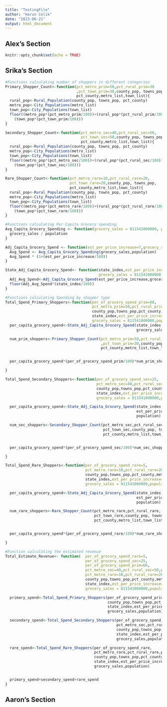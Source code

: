 ```yaml
---
title: "TestingFile"
author: "Harun Celik"
date: "2023-06-21"
output: html_document
---
```



## Alex's Section

```r
knitr::opts_chunk$set(echo = TRUE)
```


## Srika's Section

```r
#Functions calculating number of shoppers in different categories
Primary_Shopper_Count<-function(pct_metro_prim=50,pct_rural_prim=30
                                ,pct_town_prim=30,county_pop, towns_pop,
                                pct_county,metro_list,town_list){
  rural_pop<-Rural_Population(county_pop, towns_pop, pct_county)
  metro_pop<-City_Populations(metro_list)
  town_pop<-City_Populations(town_list)
  floor((metro_pop*(pct_metro_prim/100))+(rural_pop*(pct_rural_prim/100))+
    (town_pop*(pct_town_prim/100)))
}

Secondary_Shopper_Count<-function(pct_metro_sec=40,pct_rural_sec=50,
                                  pct_town_sec=50,county_pop, towns_pop,
                                  pct_county,metro_list,town_list){
  rural_pop<-Rural_Population(county_pop, towns_pop, pct_county)
  metro_pop<-City_Populations(metro_list)
  town_pop<-City_Populations(town_list)
  floor((metro_pop*(pct_metro_sec/100))+(rural_pop*(pct_rural_sec/100))+
    (town_pop*(pct_town_sec/100)))
}

Rare_Shopper_Count<-function(pct_metro_rare=10,pct_rural_rare=20,
                             pct_town_rare=20,county_pop, towns_pop,
                             pct_county,metro_list,town_list){
  rural_pop<-Rural_Population(county_pop, towns_pop, pct_county)
  metro_pop<-City_Populations(metro_list)
  town_pop<-City_Populations(town_list)
  floor((metro_pop*(pct_metro_rare/100))+(rural_pop*(pct_rural_rare/100))+
    (town_pop*(pct_town_rare/100)))
}

#Functions calculating Per Capita Grocery spending
Avg_Capita_Grocery_Spending <- function(grocery_sales = 811541000000, population = 334233854) {
  grocery_sales / population
}

Adj_Capita_Grocery_Spend <- function(est_per_price_increase=7,grocery_sales = 811541000000, population = 334233854){
  Avg_Spend <- Avg_Capita_Grocery_Spending(grocery_sales,population)
  Avg_Spend * (1+(est_per_price_increase/100))
}

State_Adj_Capita_Grocery_Spend<- function(state_index,est_per_price_increase=7,
                                          grocery_sales = 811541000000, population = 334233854){
  Adj_Avg_Spend<-Adj_Capita_Grocery_Spend(est_per_price_increase,grocery_sales, population)
  floor(Adj_Avg_Spend*(state_index/100))
}

#Functions calculating Spending by shopper type
Total_Spend_Primary_Shoppers<-function(per_of_grocery_spend_prim=60,
                                       pct_metro_prim=50,pct_rural_prim=30,pct_town_prim=30,
                                       county_pop,towns_pop,pct_county,metro_list,town_list,
                                       state_index,est_per_price_increase=7,
                                       grocery_sales = 811541000000,population = 334233854){
  per_capita_grocery_spend<-State_Adj_Capita_Grocery_Spend(state_index,est_per_price_increase,
                                                           grocery_sales, population)

  num_prim_shoppers<-Primary_Shopper_Count(pct_metro_prim=50,pct_rural_prim=30
                                           ,pct_town_prim=30,county_pop, towns_pop,
                                           pct_county,metro_list,town_list)


  per_capita_grocery_spend*(per_of_grocery_spend_prim/100)*num_prim_shoppers

}

Total_Spend_Secondary_Shoppers<-function(per_of_grocery_spend_sec=25,
                                         pct_metro_sec=40,pct_rural_sec=50,pct_town_sec=50,
                                         county_pop,towns_pop,pct_county,metro_list,town_list,
                                         state_index,est_per_price_increase=7,
                                         grocery_sales = 811541000000,population = 334233854){

  per_capita_grocery_spend<-State_Adj_Capita_Grocery_Spend(state_index,
                                                           est_per_price_increase,grocery_sales,
                                                           population)

  num_sec_shoppers<-Secondary_Shopper_Count(pct_metro_sec,pct_rural_sec,
                                            pct_town_sec,county_pop, towns_pop,
                                            pct_county,metro_list,town_list)


  per_capita_grocery_spend*(per_of_grocery_spend_sec/100)*num_sec_shoppers

}

Total_Spend_Rare_Shoppers<-function(per_of_grocery_spend_rare=5,
                                    pct_metro_rare=10,pct_rural_rare=20,pct_town_rare=20,
                                    county_pop,towns_pop,pct_county,metro_list,town_list,
                                    state_index,est_per_price_increase=7,
                                    grocery_sales = 811541000000,population = 334233854){

  per_capita_grocery_spend<-State_Adj_Capita_Grocery_Spend(state_index,
                                                           est_per_price_increase,grocery_sales,
                                                           population)

  num_rare_shoppers<-Rare_Shopper_Count(pct_metro_rare,pct_rural_rare,
                                        pct_town_rare,county_pop, towns_pop,
                                        pct_county,metro_list,town_list)


  per_capita_grocery_spend*(per_of_grocery_spend_rare/100)*num_rare_shoppers

}

#Function calculating the estimated revenue
Total_Estimate_Revenue<- function(  per_of_grocery_spend_rare=5,
                                    per_of_grocery_spend_sec=25,
                                    per_of_grocery_spend_prim=60,                                                                       pct_metro_prim=50,pct_rural_prim=30,pct_town_prim=30,
                                    pct_metro_sec=40,pct_rural_sec=50,pct_town_sec=50,
                                    pct_metro_rare=10,pct_rural_rare=20,pct_town_rare=20,
                                    county_pop,towns_pop,pct_county,metro_list,town_list,
                                    state_index,est_per_price_increase=7,
                                    grocery_sales = 811541000000,population = 334233854){

  primary_spend<-Total_Spend_Primary_Shoppers(per_of_grocery_spend_prim,                           pct_metro_prim,pct_rural_prim,pct_town_prim,
                                              county_pop,towns_pop,pct_county,metro_list,town_list,
                                              state_index,est_per_price_increase,
                                              grocery_sales,population)

  secondary_spend<-Total_Spend_Secondary_Shoppers(per_of_grocery_spend_sec,
                                                  pct_metro_sec,pct_rural_sec,pct_town_sec,
                                                  county_pop,towns_pop,pct_county,metro_list,town_list,
                                                  state_index,est_per_price_increase,
                                                  grocery_sales,population)

  rare_spend<-Total_Spend_Rare_Shoppers(per_of_grocery_spend_rare,
                                        pct_metro_rare,pct_rural_rare,pct_town_rare,
                                        county_pop,towns_pop,pct_county,metro_list,town_list,
                                        state_index,est_per_price_increase,
                                        grocery_sales,population)


  primary_spend+secondary_spend+rare_spend
}

```


## Aaron's Section

```r

```

